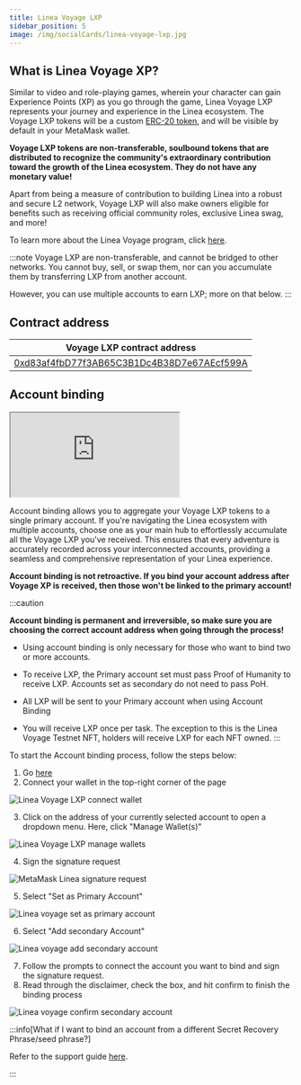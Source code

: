 ```yaml
---
title: Linea Voyage LXP
sidebar_position: 5
image: /img/socialCards/linea-voyage-lxp.jpg
---
```


## What is Linea Voyage XP?

Similar to video and role-playing games, wherein your character can gain Experience Points (XP) as
you go through the game, Linea Voyage LXP represents your journey and experience in the Linea
ecosystem.
The Voyage LXP tokens will be a custom
[ERC-20 token](https://ethereum.org/en/developers/docs/standards/tokens/erc-20/), and will be
visible by default in your MetaMask wallet.

**Voyage LXP tokens are non-transferable, soulbound tokens that are distributed to recognize the
community's extraordinary contribution toward the growth of the Linea ecosystem. They do not have
any monetary value!**

Apart from being a measure of contribution to building Linea into a robust and secure L2 network,
Voyage LXP will also make owners eligible for benefits such as receiving official community roles,
exclusive Linea swag, and more!

To learn more about the Linea Voyage program, click [here](https://support.linea.build/linea-voyage).

:::note
Voyage LXP are non-transferable, and cannot be bridged to other networks. You cannot buy, sell, or
swap them, nor can you accumulate them by transferring LXP from another account.

However, you can use multiple accounts to earn LXP; more on that below.
:::

## Contract address

| Voyage LXP contract address |
| --- |
| [0xd83af4fbD77f3AB65C3B1Dc4B38D7e67AEcf599A](https://lineascan.build/address/0xd83af4fbD77f3AB65C3B1Dc4B38D7e67AEcf599A) |

## Account binding

<div class="center-container">
    <div class="video-container">
      <iframe
        class="video-iframe"
        src="https://www.youtube.com/embed/qH5xRiXSMSg?si=k3TO5LpHUWaR-TbU"
        title="Linea Voyage LXP: Account Binding Guide"
        allow="accelerometer; autoplay; clipboard-write; encrypted-media; gyroscope; picture-in-picture; web-share"
        allowFullScreen></iframe>
    </div>
</div>

Account binding allows you to aggregate your Voyage LXP tokens to a single primary account.
If you're navigating the Linea ecosystem with multiple accounts, choose one as your main hub to
effortlessly accumulate all the Voyage LXP you've received.
This ensures that every adventure is accurately recorded across your interconnected accounts,
providing a seamless and comprehensive representation of your Linea experience.

**Account binding is not retroactive. If you bind your account address after Voyage XP is received,
then those won't be linked to the primary account!**

:::caution

**Account binding is permanent and irreversible, so make sure you are choosing the correct account address when going through the process!**

- Using account binding is only necessary for those who want to bind two or more accounts.

- To receive LXP, the Primary account set must pass Proof of Humanity to receive LXP. Accounts set as secondary do not need to pass PoH.

- All LXP will be sent to your Primary account when using Account Binding

- You will receive LXP once per task. The exception to this is the Linea Voyage Testnet NFT, holders will receive LXP for each NFT owned.
:::

To start the Account binding process, follow the steps below:

1. Go [here](https://linea.build/activations)
2. Connect your wallet in the top-right corner of the page

<div class="center-container">
  <div class="img-large">
    <img
      src="/img/article_images/Use_Linea/Linea_voyage_xp/Linea_Voyage_connect_wallet.png"
      alt="Linea Voyage LXP connect wallet"
    />
  </div>
</div>

3. Click on the address of your currently selected account to open a dropdown menu. Here, click
"Manage Wallet(s)"

<div class="center-container">
  <div class="img-large">
    <img
      src="/img/article_images/Use_Linea/Linea_voyage_xp/Linea_Voyage_manage_wallets.png"
      alt="Linea Voyage LXP manage wallets"
    />
  </div>
</div>

4. Sign the signature request

<div class="center-container">
  <div class="img-small">
    <img
      src="/img/article_images/Use_Linea/Linea_voyage_xp/Linea_Voyage_signature_request.png"
      alt="MetaMask Linea signature request"
    />
  </div>
</div>

5. Select "Set as Primary Account"

<div class="center-container">
  <div class="img-small">
    <img
      src="/img/article_images/Use_Linea/Linea_voyage_xp/Linea_Voyage_set_primary_account.png"
      alt="Linea voyage set as primary account"
    />
  </div>
</div>

6. Select "Add secondary Account"

<div class="center-container">
  <div class="img-small">
    <img
      src="/img/article_images/Use_Linea/Linea_voyage_xp/Linea_Voyage_set_secondary_account.png"
      alt="Linea voyage add secondary account"
    />
  </div>
</div>

7. Follow the prompts to connect the account you want to bind and sign the signature request.
8. Read through the disclaimer, check the box, and hit confirm to finish the binding process

<div class="center-container">
  <div class="img-small">
    <img
      src="/img/article_images/Use_Linea/Linea_voyage_xp/Linea_Voyage_confirm_accounts.png"
      alt="Linea voyage confirm secondary account"
    />
  </div>
</div>

:::info[What if I want to bind an account from a different Secret Recovery Phrase/seed phrase?]

Refer to the support guide [here](https://support.linea.build/linea-voyage/lxp-binding-an-account-from-a-different-secret-recovery-phrase-).

:::
